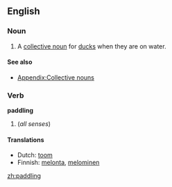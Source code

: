 ==English==

===Noun===
{{en-noun}}

# A [[collective noun]] for [[duck]]s when they are on water.

====See also====
* [[Appendix:Collective nouns]]

===Verb===
'''paddling'''

# {{present participle of|[[paddle]]}} (''all senses'')

====Translations====
{{top}}
*Dutch: [[toom]] {{m}}
*Finnish: [[melonta]], [[meloa|melominen]]
{{bottom}}

[[zh:paddling]]